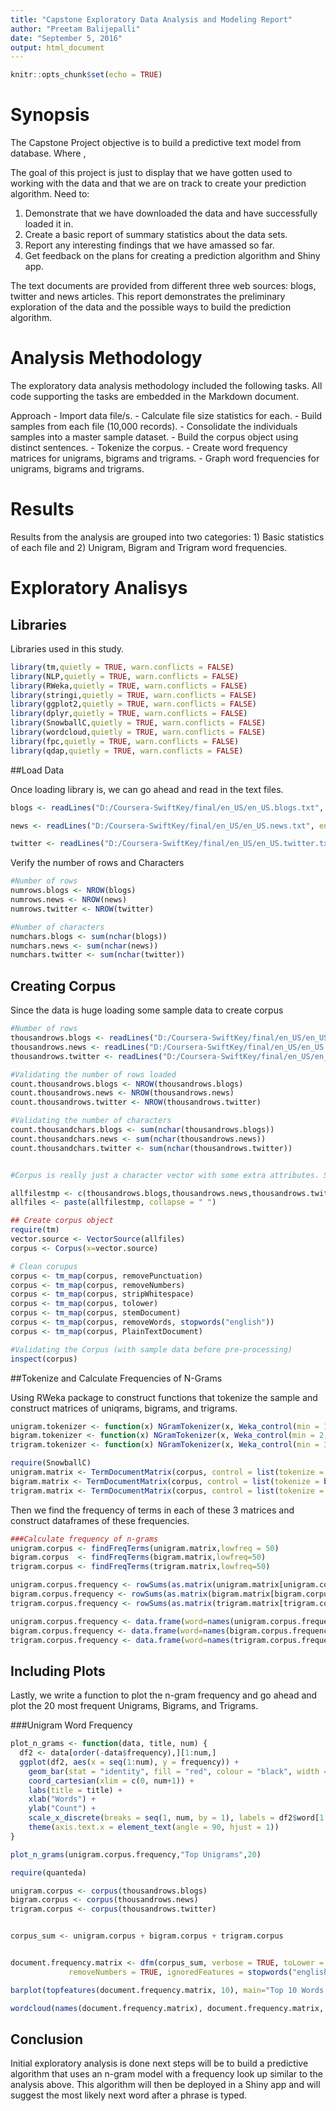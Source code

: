 ```yaml
---
title: "Capstone Exploratory Data Analysis and Modeling Report"
author: "Preetam Balijepalli"
date: "September 5, 2016"
output: html_document
---
```


```r
knitr::opts_chunk$set(echo = TRUE)
```

# Synopsis

The Capstone Project objective is to build a predictive text model from database. Where ,

The goal of this project is just to display that we have gotten used to working with the data and that we are on track to create your prediction algorithm. Need to:

1. Demonstrate that we have downloaded the data and have successfully loaded it in.
2. Create a basic report of summary statistics about the data sets.
3. Report any interesting findings that we have amassed so far.
4. Get feedback on the plans for creating a prediction algorithm and Shiny app.


The text documents are provided from different three web sources: blogs, twitter and news articles. This report demonstrates the preliminary exploration of the data and the possible ways to build the prediction algorithm.


# Analysis Methodology
The exploratory data analysis methodology included the following tasks. All code supporting the tasks are embedded in the Markdown document.

Approach
  - Import data file/s.
  - Calculate file size statistics for each.
  - Build samples from each file (10,000 records).
  - Consolidate the individuals samples into a master sample dataset.
  - Build the corpus object using distinct sentences.
  - Tokenize the corpus.
  - Create word frequency matrices for unigrams, bigrams and trigrams.
  - Graph word frequencies for unigrams, bigrams and trigrams.

# Results

Results from the analysis are grouped into two categories: 
1) Basic statistics of each file and 2) Unigram, Bigram   and Trigram word frequencies.


# Exploratory Analisys

## Libraries

Libraries used in this study.

```r
library(tm,quietly = TRUE, warn.conflicts = FALSE)
library(NLP,quietly = TRUE, warn.conflicts = FALSE)
library(RWeka,quietly = TRUE, warn.conflicts = FALSE)
library(stringi,quietly = TRUE, warn.conflicts = FALSE)
library(ggplot2,quietly = TRUE, warn.conflicts = FALSE)
library(dplyr,quietly = TRUE, warn.conflicts = FALSE)
library(SnowballC,quietly = TRUE, warn.conflicts = FALSE)
library(wordcloud,quietly = TRUE, warn.conflicts = FALSE)
library(fpc,quietly = TRUE, warn.conflicts = FALSE)
library(qdap,quietly = TRUE, warn.conflicts = FALSE)

```


##Load Data

Once loading library is, we can go ahead and read in the text files.

```r
blogs <- readLines("D:/Coursera-SwiftKey/final/en_US/en_US.blogs.txt", encoding = "UTF-8", skipNul = TRUE)

news <- readLines("D:/Coursera-SwiftKey/final/en_US/en_US.news.txt", encoding = "UTF-8", skipNul = TRUE)

twitter <- readLines("D:/Coursera-SwiftKey/final/en_US/en_US.twitter.txt", encoding = "UTF-8", skipNul = TRUE)

```

Verify the number of rows and Characters

```r
#Number of rows
numrows.blogs <- NROW(blogs)
numrows.news <- NROW(news)
numrows.twitter <- NROW(twitter)
```

```r
#Number of characters
numchars.blogs <- sum(nchar(blogs))
numchars.news <- sum(nchar(news))
numchars.twitter <- sum(nchar(twitter))
```


## Creating Corpus
Since the data is huge loading some sample data to create corpus

```r
#Number of rows
thousandrows.blogs <- readLines("D:/Coursera-SwiftKey/final/en_US/en_US.blogs.txt", 1000,encoding = "latin1",warn = FALSE)
thousandrows.news <- readLines("D:/Coursera-SwiftKey/final/en_US/en_US.news.txt", 1000,encoding = "latin1", warn = FALSE)
thousandrows.twitter <- readLines("D:/Coursera-SwiftKey/final/en_US/en_US.twitter.txt", 1000,encoding = "latin1", warn = FALSE)

#Validating the number of rows loaded
count.thousandrows.blogs <- NROW(thousandrows.blogs)
count.thousandrows.news <- NROW(thousandrows.news)
count.thousandrows.twitter <- NROW(thousandrows.twitter)

#Validating the number of characters
count.thousandchars.blogs <- sum(nchar(thousandrows.blogs))
count.thousandchars.news <- sum(nchar(thousandrows.news))
count.thousandchars.twitter <- sum(nchar(thousandrows.twitter))


#Corpus is really just a character vector with some extra attributes. So it's best to convert it to character than you can save that to a data.frame

allfilestmp <- c(thousandrows.blogs,thousandrows.news,thousandrows.twitter)
allfiles <- paste(allfilestmp, collapse = " ")

## Create corpus object
require(tm)
vector.source <- VectorSource(allfiles)
corpus <- Corpus(x=vector.source)

# Clean corupus
corpus <- tm_map(corpus, removePunctuation)
corpus <- tm_map(corpus, removeNumbers)
corpus <- tm_map(corpus, stripWhitespace)
corpus <- tm_map(corpus, tolower)
corpus <- tm_map(corpus, stemDocument)
corpus <- tm_map(corpus, removeWords, stopwords("english")) 
corpus <- tm_map(corpus, PlainTextDocument)

#Validating the Corpus (with sample data before pre-processing)
inspect(corpus)

```

##Tokenize and Calculate Frequencies of N-Grams

Using RWeka package to construct functions that tokenize the sample and construct matrices of uniqrams, bigrams, and trigrams.

```r
unigram.tokenizer <- function(x) NGramTokenizer(x, Weka_control(min = 1, max = 1))
bigram.tokenizer <- function(x) NGramTokenizer(x, Weka_control(min = 2, max = 2))
trigram.tokenizer <- function(x) NGramTokenizer(x, Weka_control(min = 3, max = 3))

require(SnowballC)
unigram.matrix <- TermDocumentMatrix(corpus, control = list(tokenize = unigram.tokenizer))
bigram.matrix <- TermDocumentMatrix(corpus, control = list(tokenize = bigram.tokenizer))
trigram.matrix <- TermDocumentMatrix(corpus, control = list(tokenize = trigram.tokenizer))


```

Then we find the frequency of terms in each of these 3 matrices and construct dataframes of these frequencies. 

```r

###Calculate frequency of n-grams
unigram.corpus <- findFreqTerms(unigram.matrix,lowfreq = 50)
bigram.corpus  <- findFreqTerms(bigram.matrix,lowfreq=50)
trigram.corpus <- findFreqTerms(trigram.matrix,lowfreq=50)

unigram.corpus.frequency <- rowSums(as.matrix(unigram.matrix[unigram.corpus,]))
bigram.corpus.frequency <- rowSums(as.matrix(bigram.matrix[bigram.corpus,]))
trigram.corpus.frequency <- rowSums(as.matrix(trigram.matrix[trigram.corpus,]))

unigram.corpus.frequency <- data.frame(word=names(unigram.corpus.frequency), frequency=unigram.corpus.frequency)
bigram.corpus.frequency <- data.frame(word=names(bigram.corpus.frequency), frequency=bigram.corpus.frequency)
trigram.corpus.frequency <- data.frame(word=names(trigram.corpus.frequency), frequency=trigram.corpus.frequency)

```

## Including Plots

Lastly, we write a function to plot the n-gram frequency and go ahead and plot the 20 most frequent Unigrams, Bigrams, and Trigrams.

###Unigram Word Frequency

```r
plot_n_grams <- function(data, title, num) {
  df2 <- data[order(-data$frequency),][1:num,] 
  ggplot(df2, aes(x = seq(1:num), y = frequency)) +
    geom_bar(stat = "identity", fill = "red", colour = "black", width = 0.80) +
    coord_cartesian(xlim = c(0, num+1)) +
    labs(title = title) +
    xlab("Words") +
    ylab("Count") +
    scale_x_discrete(breaks = seq(1, num, by = 1), labels = df2$word[1:num]) +
    theme(axis.text.x = element_text(angle = 90, hjust = 1))
}

plot_n_grams(unigram.corpus.frequency,"Top Unigrams",20)

```


```r
require(quanteda)

unigram.corpus <- corpus(thousandrows.blogs)
bigram.corpus <- corpus(thousandrows.news)
trigram.corpus <- corpus(thousandrows.twitter)


corpus_sum <- unigram.corpus + bigram.corpus + trigram.corpus


document.frequency.matrix <- dfm(corpus_sum, verbose = TRUE, toLower = TRUE, removeTwitter = TRUE, 
             removeNumbers = TRUE, ignoredFeatures = stopwords("english"))

barplot(topfeatures(document.frequency.matrix, 10), main="Top 10 Words in Corpus", col="orange", ylab="Frequency")
```

```r
wordcloud(names(document.frequency.matrix), document.frequency.matrix, min.freq=50, scale=c(5, .1), colors=brewer.pal(6, "Dark2"))

```


## Conclusion

Initial exploratory analysis is done next steps will be to build a predictive algorithm that uses an n-gram model with a frequency look up similar to the analysis above. This algorithm will then be deployed in a Shiny app and will suggest the most likely next word after a phrase is typed.
